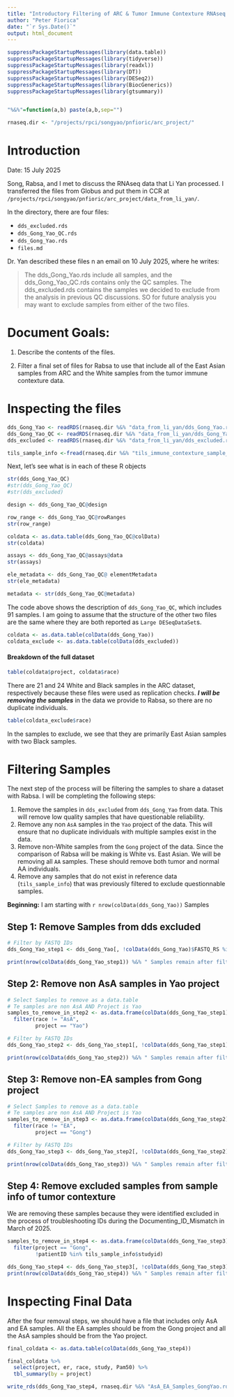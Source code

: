 ```yaml
---
title: "Introductory Filtering of ARC & Tumor Immune Contexture RNAseq Data"
author: "Peter Fiorica"
date: "`r Sys.Date()`"
output: html_document
---
```


```r

suppressPackageStartupMessages(library(data.table))
suppressPackageStartupMessages(library(tidyverse))
suppressPackageStartupMessages(library(readxl))
suppressPackageStartupMessages(library(DT))
suppressPackageStartupMessages(library(DESeq2))
suppressPackageStartupMessages(library(BiocGenerics))
suppressPackageStartupMessages(library(gtsummary))


"%&%"=function(a,b) paste(a,b,sep="")

rnaseq.dir <- "/projects/rpci/songyao/pnfioric/arc_project/"
```

# Introduction

Date: 15 July 2025

Song, Rabsa, and I met to discuss the RNAseq data that Li Yan processed. I transferred the files from Globus and put them in CCR at `/projects/rpci/songyao/pnfioric/arc_project/data_from_li_yan/`.

In the directory, there are four files:

  * `dds_excluded.rds`     
  * `dds_Gong_Yao_QC.rds`
  * `dds_Gong_Yao.rds`
  * `files.md`
  
Dr. Yan described these files n an email on 10 July 2025, where he writes:

> The  dds_Gong_Yao.rds include all samples, and the dds_Gong_Yao_QC.rds contains only the QC samples. The dds_excluded.rds contains the samples we decided to exclude from the analysis in previous QC discussions. SO for future analysis you may want to exclude samples from either of the two files.

# Document Goals:

1) Describe the contents of the files.

2) Filter a final set of files for Rabsa to use that include all of the East Asian samples from ARC and the White samples from the tumor immune contexture data.

# Inspecting the files

```r
dds_Gong_Yao <- readRDS(rnaseq.dir %&% "data_from_li_yan/dds_Gong_Yao.rds")
dds_Gong_Yao_QC <- readRDS(rnaseq.dir %&% "data_from_li_yan/dds_Gong_Yao_QC.rds") 
dds_excluded <- readRDS(rnaseq.dir %&% "data_from_li_yan/dds_excluded.rds")

tils_sample_info <-fread(rnaseq.dir %&% "tils_immune_contexture_sample_info_pnf_05092025.txt", header = T)
```

Next, let's see what is in each of these R objects

```r
str(dds_Gong_Yao_QC)
#str(dds_Gong_Yao_QC)
#str(dds_excluded)

design <- dds_Gong_Yao_QC@design

row_range <- dds_Gong_Yao_QC@rowRanges
str(row_range)

coldata <- as.data.table(dds_Gong_Yao_QC@colData)
str(coldata)

assays <- dds_Gong_Yao_QC@assays@data
str(assays)

ele_metadata <- dds_Gong_Yao_QC@ elementMetadata
str(ele_metadata)

metadata <- str(dds_Gong_Yao_QC@metadata)
```

The code above shows the description of `dds_Gong_Yao_QC`, which includes 91 samples. I am going to assume that the structure of the other two files are the same where they are both reported as `Large DESeqDataSet`s. 



```r
coldata <- as.data.table(colData(dds_Gong_Yao))
coldata_exclude <- as.data.table(colData(dds_excluded))
```

#### Breakdown of the full dataset
```r
table(coldata$project, coldata$race)
```

There are 21 and 24 White and Black samples in the ARC dataset, respectively because these files were used as replication checks. ***I will be removing the samples*** in the data we provide to Rabsa, so there are no duplicate individuals.

```r
table(coldata_exclude$race)
```

In the samples to exclude, we see that they are primarily East Asian samples with two Black samples. 

# Filtering Samples

The next step of the process will be filtering the samples to share a dataset with Rabsa. I will be completing the following steps:

  1) Remove the samples in `dds_excluded` from `dds_Gong_Yao` from data. This will remove low quality samples that have questionable reliability.
  2) Remove any non `AsA` samples in the `Yao` project of the data.  This will ensure that no duplicate individuals with multiple samples exist in the data.
  3) Remove non-White samples from the `Gong` project of the data. Since the comparison of Rabsa will be making is White vs. East Asian. We will be removing all `AA` samples. These should remove both tumor and normal AA individuals.
  4) Remove any samples that do not exist in reference data (`tils_sample_info`) that was previously filtered to exclude questionnable samples.
  
**Beginning:** I am starting with `r nrow(colData(dds_Gong_Yao))` Samples
  
## Step 1: Remove Samples from dds excluded

```r
# Filter by FASTQ IDs
dds_Gong_Yao_step1 <- dds_Gong_Yao[, !colData(dds_Gong_Yao)$FASTQ_RS %in% coldata_exclude$FASTQ_RS]

print(nrow(colData(dds_Gong_Yao_step1)) %&% " Samples remain after filtering in Step 1")
```

## Step 2: Remove non AsA samples in Yao project
```r
# Select Samples to remove as a data.table
# Te samples are non AsA AND Project is Yao
samples_to_remove_in_step2 <- as.data.frame(colData(dds_Gong_Yao_step1)) %>%
  filter(race != "AsA",
         project == "Yao")

# Filter by FASTQ IDs
dds_Gong_Yao_step2 <- dds_Gong_Yao_step1[, !colData(dds_Gong_Yao_step1)$FASTQ_RS %in% samples_to_remove_in_step2$FASTQ_RS]

print(nrow(colData(dds_Gong_Yao_step2)) %&% " Samples remain after filtering in Step 2")
```

## Step 3: Remove non-EA samples from Gong project
```r
# Select Samples to remove as a data.table
# Te samples are non AsA AND Project is Yao
samples_to_remove_in_step3 <- as.data.frame(colData(dds_Gong_Yao_step2)) %>%
  filter(race != "EA",
         project == "Gong")

# Filter by FASTQ IDs
dds_Gong_Yao_step3 <- dds_Gong_Yao_step2[, !colData(dds_Gong_Yao_step2)$FASTQ_RS %in% samples_to_remove_in_step3$FASTQ_RS]

print(nrow(colData(dds_Gong_Yao_step3)) %&% " Samples remain after filtering in Step 3")
```

## Step 4: Remove excluded samples from sample info of tumor contexture
We are removing these samples because they were identified excluded in the process of troubleshooting IDs during the Documenting_ID_Mismatch in March of 2025.
```r
samples_to_remove_in_step4 <- as.data.frame(colData(dds_Gong_Yao_step3)) %>%
  filter(project == "Gong",
         !patientID %in% tils_sample_info$studyid)

dds_Gong_Yao_step4 <- dds_Gong_Yao_step3[, !colData(dds_Gong_Yao_step3)$FASTQ_RS %in% samples_to_remove_in_step4$FASTQ_RS]
print(nrow(colData(dds_Gong_Yao_step4)) %&% " Samples remain after filtering in Step 4")
```

# Inspecting Final Data
After the four removal steps, we should have a file that includes only AsA and EA samples. All the EA samples should be from the Gong project and all the AsA samples should be from the Yao project.

```r
final_coldata <- as.data.table(colData(dds_Gong_Yao_step4))

final_coldata %>%
  select(project, er, race, study, Pam50) %>%
  tbl_summary(by = project)
```

```r
write_rds(dds_Gong_Yao_step4, rnaseq.dir %&% "AsA_EA_Samples_GongYao.rds")
```